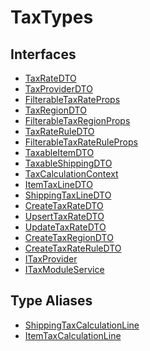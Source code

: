 
# TaxTypes

## Interfaces

- [TaxRateDTO](TaxTypes/interfaces/types.TaxTypes.TaxRateDTO.mdx)
- [TaxProviderDTO](TaxTypes/interfaces/types.TaxTypes.TaxProviderDTO.mdx)
- [FilterableTaxRateProps](TaxTypes/interfaces/types.TaxTypes.FilterableTaxRateProps.mdx)
- [TaxRegionDTO](TaxTypes/interfaces/types.TaxTypes.TaxRegionDTO.mdx)
- [FilterableTaxRegionProps](TaxTypes/interfaces/types.TaxTypes.FilterableTaxRegionProps.mdx)
- [TaxRateRuleDTO](TaxTypes/interfaces/types.TaxTypes.TaxRateRuleDTO.mdx)
- [FilterableTaxRateRuleProps](TaxTypes/interfaces/types.TaxTypes.FilterableTaxRateRuleProps.mdx)
- [TaxableItemDTO](TaxTypes/interfaces/types.TaxTypes.TaxableItemDTO.mdx)
- [TaxableShippingDTO](TaxTypes/interfaces/types.TaxTypes.TaxableShippingDTO.mdx)
- [TaxCalculationContext](TaxTypes/interfaces/types.TaxTypes.TaxCalculationContext.mdx)
- [ItemTaxLineDTO](TaxTypes/interfaces/types.TaxTypes.ItemTaxLineDTO.mdx)
- [ShippingTaxLineDTO](TaxTypes/interfaces/types.TaxTypes.ShippingTaxLineDTO.mdx)
- [CreateTaxRateDTO](TaxTypes/interfaces/types.TaxTypes.CreateTaxRateDTO.mdx)
- [UpsertTaxRateDTO](TaxTypes/interfaces/types.TaxTypes.UpsertTaxRateDTO.mdx)
- [UpdateTaxRateDTO](TaxTypes/interfaces/types.TaxTypes.UpdateTaxRateDTO.mdx)
- [CreateTaxRegionDTO](TaxTypes/interfaces/types.TaxTypes.CreateTaxRegionDTO.mdx)
- [CreateTaxRateRuleDTO](TaxTypes/interfaces/types.TaxTypes.CreateTaxRateRuleDTO.mdx)
- [ITaxProvider](TaxTypes/interfaces/types.TaxTypes.ITaxProvider.mdx)
- [ITaxModuleService](TaxTypes/interfaces/types.TaxTypes.ITaxModuleService.mdx)

## Type Aliases

- [ShippingTaxCalculationLine](TaxTypes/types/types.TaxTypes.ShippingTaxCalculationLine.mdx)
- [ItemTaxCalculationLine](TaxTypes/types/types.TaxTypes.ItemTaxCalculationLine.mdx)
